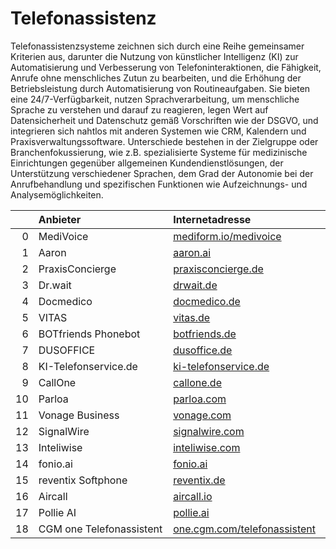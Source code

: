 # Telefonassistenz

Telefonassistenzsysteme zeichnen sich durch eine Reihe gemeinsamer Kriterien aus, darunter die Nutzung von künstlicher Intelligenz (KI) zur Automatisierung und Verbesserung von Telefoninteraktionen, die Fähigkeit, Anrufe ohne menschliches Zutun zu bearbeiten, und die Erhöhung der Betriebsleistung durch Automatisierung von Routineaufgaben. Sie bieten eine 24/7-Verfügbarkeit, nutzen Sprachverarbeitung, um menschliche Sprache zu verstehen und darauf zu reagieren, legen Wert auf Datensicherheit und Datenschutz gemäß Vorschriften wie der DSGVO, und integrieren sich nahtlos mit anderen Systemen wie CRM, Kalendern und Praxisverwaltungssoftware. Unterschiede bestehen in der Zielgruppe oder Branchenfokussierung, wie z.B. spezialisierte Systeme für medizinische Einrichtungen gegenüber allgemeinen Kundendienstlösungen, der Unterstützung verschiedener Sprachen, dem Grad der Autonomie bei der Anrufbehandlung und spezifischen Funktionen wie Aufzeichnungs- und Analysemöglichkeiten.

|    |  Anbieter                  |  Internetadresse                |
|---:|:---------------------------|:--------------------------------|
|  0 | MediVoice                  | [mediform.io/medivoice](https://mediform.io/medivoice/) |
|  1 | Aaron                      | [aaron.ai](https://aaron.ai)                        |
|  2 | PraxisConcierge            | [praxisconcierge.de](https://praxisconcierge.de)              |
|  3 | Dr.wait                    | [drwait.de](https://drwait.de)                       |
|  4 | Docmedico                  | [docmedico.de](https://docmedico.de)                    |
|  5 | VITAS                      | [vitas.de](https://vitas.de)                        |
|  6 | BOTfriends Phonebot        | [botfriends.de](https://botfriends.de)                   |
|  7 | DUSOFFICE                  | [dusoffice.de](https://dusoffice.de)                    |
|  8 | KI-Telefonservice.de       | [ki-telefonservice.de](https://ki-telefonservice.de)            |
|  9 | CallOne                    | [callone.de](https://callone.de)                      |
| 10 | Parloa                     | [parloa.com](https://parloa.com)                      |
| 11 | Vonage Business            | [vonage.com](https://vonage.com)                      |
| 12 | SignalWire                 | [signalwire.com](https://signalwire.com)                  |
| 13 | Inteliwise                 | [inteliwise.com](https://inteliwise.com)                  |
| 14 | fonio.ai                   | [fonio.ai](https://fonio.ai)                        |
| 15 | reventix Softphone         | [reventix.de](https://reventix.de)                     |
| 16 | Aircall                    | [aircall.io](https://aircall.io)                      |
| 17 | Pollie AI                  | [pollie.ai](https://pollie.ai)                       |
| 18 | CGM one Telefonassistent | [one.cgm.com/telefonassistent](https://one.cgm.com/telefonassistent) |
